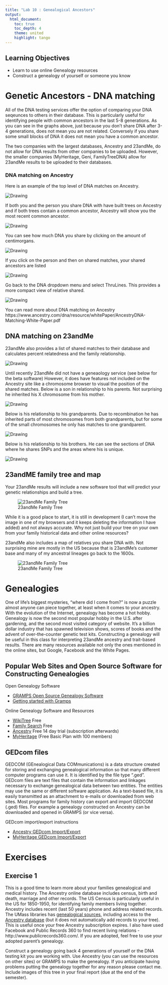 ```yaml
---
title: "Lab 10 : Genealogical Ancestors"
output:
  html_document:
    toc: true
    toc_depth: 4
    theme: united
    highlight: tango
---
```


## Learning Objectives

* Learn to use online Genealogy resources
* Construct a genealogy of yourself or someone you know 

# Genetic Ancestors - DNA matching

All of the DNA testing services offer the option of comparing your DNA seqeunces to others in their database. This is particularly useful for identifying people with common ancestors in the last 5-8 generations. As you can see in the graphs above, just because you don't share DNA after 3-4 generations, does not mean you are not related. Conversely if you share some small blocks of DNA it does not mean you have a common ancestor. 

The two companies with the largest databases, Ancestry and 23andMe, do not allow for DNA results from other companies to be uploaded. However, the smaller companies (MyHeritage, Geni, FamilyTreeDNA) allow for 23andMe results to be uploaded to their databases. 

### DNA matching on Ancestry

Here is an example of the top level of DNA matches on Ancestry. 

<img src="images/lab10/Ancestry_DNA_matches.png" alt="Drawing"/>

If both you and the person you share DNA with have built trees on Ancestry and if both trees contain a common ancestor, Ancestry will show you the most recent common ancestor.

<img src="images/lab10/Ancestry_Manning.png" alt="Drawing"/>

You can see how much DNA you share by clicking on the amount of centimorgans.

<img src="images/lab10/Ancestry_shared_centimorgans.png" alt="Drawing"/>

If you click on the person and then on shared matches, your shared ancestors are listed

<img src="images/lab10/Ancestry_shared_matches.png" alt="Drawing"/>

Go back to the DNA dropdown menu and select ThruLines.  This provides a more compact view of relative shared. 

<img src="images/lab10/Ancestry_ThruLines.png" alt="Drawing"/>

You can read more about DNA matching on Ancestry https://www.ancestry.com/dna/resource/whitePaper/AncestryDNA-Matching-White-Paper.pdf

## DNA matching on 23andMe

23andMe also provides a list of shared matches to their database and calculates percent relatedness and the family relationship. 

<img src="images/lab10/23andMe_DNA_matches.png" alt="Drawing"/>

Until recently 23andMe did not have a geneaology service (see below for the beta software)  However, it does have features not included on the Ancestry site like a chromosome browser to visual the position of the shared matches. Below is a son in relationship to his parents. Not surprising he inherited his X chromosome from his mother.

<img src="images/lab10/23andMe_parents.png" alt="Drawing"/>

Below is his relationship to his grandparents. Due to recombination he has inherited parts of most chromosomes from both grandparents, but for some of the small chromosomes he only has matches to one grandparent.

<img src="images/lab10/23andMe_grandparents.png" alt="Drawing"/>

Below is his relationship to his brothers. He can see the sections of DNA where he shares SNPs and the areas where his is unique.

<img src="images/lab10/23andMe_brothers.png" alt="Drawing"/>

## 23andME family tree and map

Your 23andMe results will include a new software tool that will predict your genetic relationships and build a tree. 

![23andMe Family Tree](images/lab10/23andMe_tree.png)

While it is a good place to start, it is still in development (I can't move the image in one of my browsers and it keeps deleting the information I have added) and not always accurate. Why not just build your tree on your own from your family historical data and other online resources? 

23andMe also includes a map of relatives you share DNA with. Not surprising mine are mostly in the US because that is 23andMe's customer base and many of my ancestral lineages go back to the 1600s. 

![23andMe Family Tree](images/lab10/23andMe_relatives_maps.png)

# Genealogies

One of life’s biggest mysteries, “where did I come from?” is now a puzzle almost anyone can piece together, at least when it comes to your ancestry. With the evolution of the Internet, genealogy has become a hot hobby. Genealogy is now the second most popular hobby in the U.S. after gardening, and the second most visited category of website. It's a billion dollar industry that has spawned television shows, scores of books and the advent of over-the-counter genetic test kits. Constructing a genealogy will be useful in this class for interpreting 23andMe ancestry and trait-based results. There are many resources available not only the ones mentioned in the online sites, but Google, Facebook and the White Pages.

## Popular Web Sites and Open Source Software for Constructing Genealogies

Open Genealogy Software

* <a href="https://gramps-project.org/" target="_blank">GRAMPS Open Source Genealogy Software</a>
* <a href="https://gramps-project.org/wiki/index.php?title=Start_with_Genealogy" target="_blank">Getting started with Gramps</a></p> 

Online Genealogy Software and Resources

* <a href="https://www.wikitree.com/" target="_blank">WikiTree</a> Free
* <a href="https://www.familysearch.org" target="_blank">Family Search</a> Free
* <a href="http://www.ancestry.com" target="_blank">Ancestry</a> Free 14 day trial (subscription afterwards)
* <a href="http://www.myheritage.com" target="_blank">MyHeritage</a> (Free Basic Plan with 100 members)


## GEDcom files

GEDCOM (GEnealogical Data COMmunications) is a data structure created for storing and exchanging genealogical information so that many different computer programs can use it. It is identified by the file type ".ged". GEDcom files are text files that contain the information and linkages necessary to exchange genealogical data between two entities. The entities may use the same or different software application. As a text-based file, it is easily transmitted as an attachment to e-mails or downloaded from web sites. Most programs for family history can export and import GEDCOM (.ged) files. For example a genealogy constructed on Ancestry can be downloaded and opened in GRAMPS (or vice versa).

GEDcom import/export instructions

* <a href="https://support.ancestry.com/s/article/Uploading-and-Downloading-Trees" target="_blank">Ancestry GEDcom Import/Export</a>
* <a href="http://www.myheritage.com/help-center#/path/951685261" target="_blank">MyHeritage GEDcom Import/Export</a>



# Exercises

## Exercise 1

This is a good time to learn more about your families genealogical and medical history. The Ancestry online database includes census, birth and death, marriage and other records. The US Census is particularly useful in the US for 1850-1950, for identifying family members living together. Ancestry includes recent (last 50 years) phone and address related records.  The UMass libraries has [genealogical sources](https://guides.library.umass.edu/genealogy), including access to the [Ancestry database](https://www.ancestrylibrary.com/) (but it does not automatically add records to your tree). This is useful once your free Ancestry subscription expires.  I also have used Facebook and Public Records 360 to find recent living relations - http://www.publicrecords360.com/. If you are adopted, feel free to use your adopted parent's genealogy. 

Construct a genealogy going back 4 generations of yourself or the DNA testing kit you are working with. Use Ancestry (you can use the resources on other sites) or GRAMPS to make the genealogy. If you anticipate having problems putting the genealogy together for any reason please contact me. Include images of this tree in your final report (due at the end of the semester).

